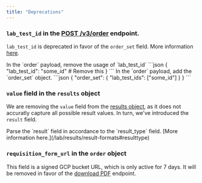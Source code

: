 ```yaml
---
title: "Deprecations"
---
```


### `lab_test_id` in the [POST /v3/order](/api-reference/lab-testing/create-order) endpoint.

`lab_test_id` is deprecated in favor of the `order_set` field. More information [here](/lab/workflow/ordering).

<Steps>
  <Step title="Remove lab_test_id usage" stepNumber="1" titleSize="p">
    In the `order` payload, remove the usage of `lab_test_id`
    ```json
    {
        "lab_test_id": "some_id" # Remove this
    }
    ```
  </Step>
  <Step title="Use the order_set field" stepNumber="2" titleSize="p">
    In the `order` payload, add the `order_set` object.
    ```json
    {
        "order_set": {
            "lab_test_ids": ["some_id"]
        }
    }
    ```
  </Step>

</Steps>



### `value` field in the `results` object

We are removing the `value` field from the [results object](/api-reference/results/get-results), as it does not accuratly capture all possible result values. In turn, we've introduced the `result` field.

<Card title="Recommended Action">
Parse the `result` field in accordance to the `result_type` field. [More information here.](/lab/results/result-formats#resulttype)
</Card>


### `requisition_form_url` in the `order` object

This field is a signed GCP bucket URL, which is only active for 7 days. It will be removed in favor of the [download PDF](/api-reference/lab-testing/requisition-pdf) endpoint.